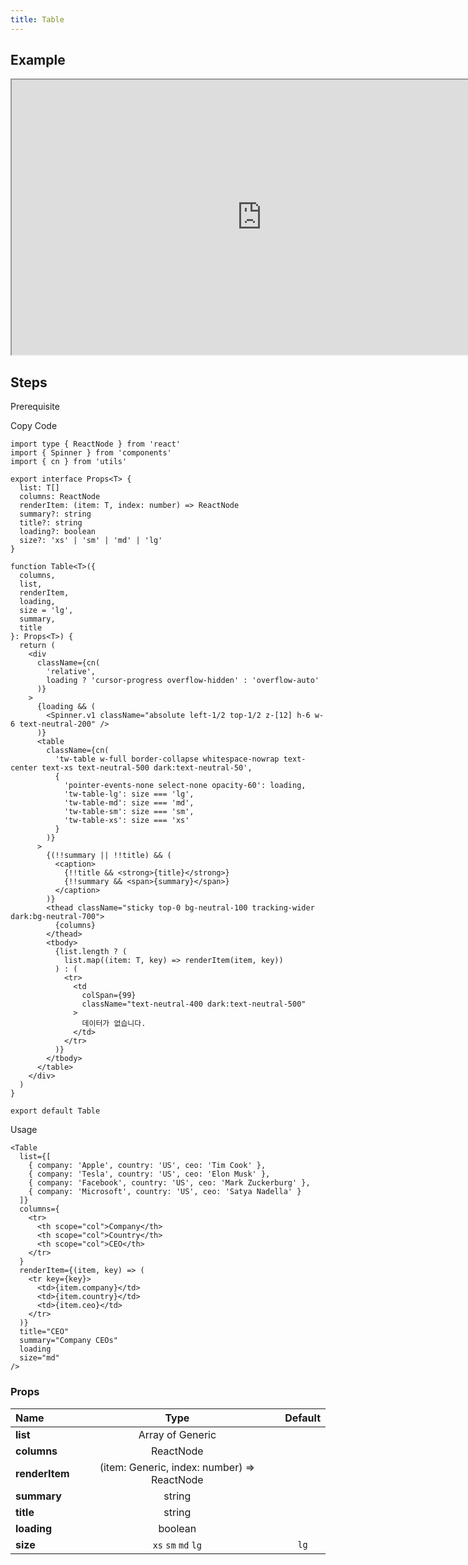 ```yaml
---
title: Table
---
```


## Example

<iframe
  src="https://workshop.kidow.me/?path=/docs/components-table-v1--docs"
  width="800"
  height="440"
></iframe>

## Steps

<Steps>

<Step>Prerequisite</Step>

<Blocks>
  <ModalBlock icon="components" name="Spinner" slug="/components/spinner" />
  <ModalBlock icon="utils" name="cn" slug="/utils/cn" />
</Blocks>

<Step>Copy Code</Step>

```tsx title="components/Table/index.tsx"
import type { ReactNode } from 'react'
import { Spinner } from 'components'
import { cn } from 'utils'

export interface Props<T> {
  list: T[]
  columns: ReactNode
  renderItem: (item: T, index: number) => ReactNode
  summary?: string
  title?: string
  loading?: boolean
  size?: 'xs' | 'sm' | 'md' | 'lg'
}

function Table<T>({
  columns,
  list,
  renderItem,
  loading,
  size = 'lg',
  summary,
  title
}: Props<T>) {
  return (
    <div
      className={cn(
        'relative',
        loading ? 'cursor-progress overflow-hidden' : 'overflow-auto'
      )}
    >
      {loading && (
        <Spinner.v1 className="absolute left-1/2 top-1/2 z-[12] h-6 w-6 text-neutral-200" />
      )}
      <table
        className={cn(
          'tw-table w-full border-collapse whitespace-nowrap text-center text-xs text-neutral-500 dark:text-neutral-50',
          {
            'pointer-events-none select-none opacity-60': loading,
            'tw-table-lg': size === 'lg',
            'tw-table-md': size === 'md',
            'tw-table-sm': size === 'sm',
            'tw-table-xs': size === 'xs'
          }
        )}
      >
        {(!!summary || !!title) && (
          <caption>
            {!!title && <strong>{title}</strong>}
            {!!summary && <span>{summary}</span>}
          </caption>
        )}
        <thead className="sticky top-0 bg-neutral-100 tracking-wider dark:bg-neutral-700">
          {columns}
        </thead>
        <tbody>
          {list.length ? (
            list.map((item: T, key) => renderItem(item, key))
          ) : (
            <tr>
              <td
                colSpan={99}
                className="text-neutral-400 dark:text-neutral-500"
              >
                데이터가 없습니다.
              </td>
            </tr>
          )}
        </tbody>
      </table>
    </div>
  )
}

export default Table
```

<Step>Usage</Step>

```tsx
<Table
  list={[
    { company: 'Apple', country: 'US', ceo: 'Tim Cook' },
    { company: 'Tesla', country: 'US', ceo: 'Elon Musk' },
    { company: 'Facebook', country: 'US', ceo: 'Mark Zuckerburg' },
    { company: 'Microsoft', country: 'US', ceo: 'Satya Nadella' }
  ]}
  columns={
    <tr>
      <th scope="col">Company</th>
      <th scope="col">Country</th>
      <th scope="col">CEO</th>
    </tr>
  }
  renderItem={(item, key) => (
    <tr key={key}>
      <td>{item.company}</td>
      <td>{item.country}</td>
      <td>{item.ceo}</td>
    </tr>
  )}
  title="CEO"
  summary="Company CEOs"
  loading
  size="md"
/>
```

</Steps>

### Props

| Name                       |                    Type                     | Default |
| :------------------------- | :-----------------------------------------: | :-----: |
| **list**<Required />       |              Array of Generic               |         |
| **columns**<Required />    |                  ReactNode                  |         |
| **renderItem**<Required /> | (item: Generic, index: number) => ReactNode |         |
| **summary**                |                   string                    |         |
| **title**                  |                   string                    |         |
| **loading**                |                   boolean                   |         |
| **size**                   |             `xs` `sm` `md` `lg`             |  `lg`   |
